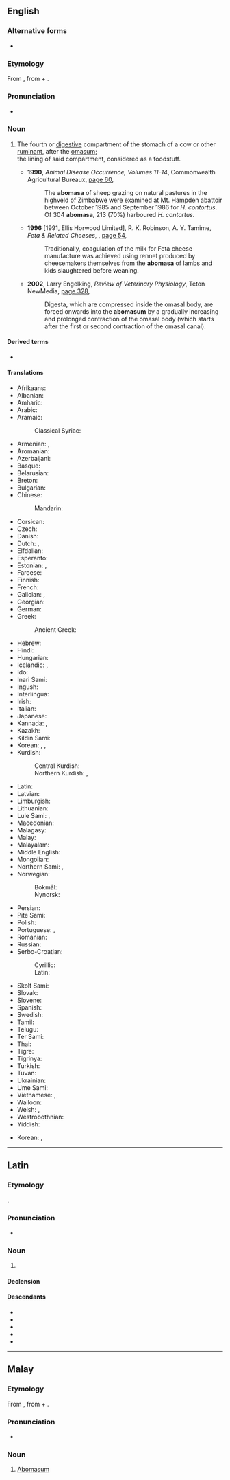 ==English==
{{wikipedia}}

===Alternative forms===
* {{l|en|abomasus}}

===Etymology===
From {{bor|en|NL.|abomāsum}}, from {{m|la|ab-|t=away from}} + {{m|la|omāsum|t=tripe of a bullock}}.

===Pronunciation===
* {{a|US}} {{IPA|en|/ˌæb.oʊˈmeɪ.səm/}}

===Noun===
{{en-noun|abomasa|s}}

# {{lb|en|biology|food}} The fourth or [[digestive]] compartment of the stomach of a cow or other [[ruminant]], after the [[omasum]];<br>the lining of said compartment, considered as a foodstuff.
#: {{syn|en|rennet stomach|rennet bag|reed tripe}}
#* '''1990''', ''Animal Disease Occurrence, Volumes 11-14'', Commonwealth Agricultural Bureaux, [https://books.google.com.au/books?id=SmtWAAAAYAAJ&q=%22abomasa%22%7C%22abomasums%22&dq=%22abomasa%22%7C%22abomasums%22&hl=en&newbks=1&newbks_redir=0&sa=X&ved=2ahUKEwi7_dfeiaz2AhXTAogKHaOLDG8Q6AF6BAgaEAI page 60],
#*: The '''abomasa''' of sheep grazing on natural pastures in the highveld of Zimbabwe were examined at Mt. Hampden abattoir between October 1985 and September 1986 for ''H. contortus''. Of 304 '''abomasa''', 213 (70%) harboured ''H. contortus''.
#* '''1996''' [1991, Ellis Horwood Limited], R. K. Robinson, A. Y. Tamime, ''Feta & Related Cheeses'', {{w|Woodhead Publishing|Woodhead Publishing Limited}}, [https://books.google.com.au/books?id=1zs4NzrRWhQC&pg=PA54&dq=%22abomasa%22%7C%22abomasums%22&hl=en&newbks=1&newbks_redir=0&sa=X&ved=2ahUKEwi7_dfeiaz2AhXTAogKHaOLDG8Q6AF6BAgTEAI#v=onepage&q=%22abomasa%22%7C%22abomasums%22&f=false page 54],
#*: Traditionally, coagulation of the milk for Feta cheese manufacture was achieved using rennet produced by cheesemakers themselves from the '''abomasa''' of lambs and kids slaughtered before weaning.
#* '''2002''', Larry Engelking, ''Review of Veterinary Physiology'', Teton NewMedia, [https://books.google.com.au/books?id=CV277NJHlwwC&pg=PA328&dq=%22abomasum%22%7C%22abomasa%22%7C%22abomasums%22&hl=en&newbks=1&newbks_redir=0&sa=X&ved=2ahUKEwjaqaSa-qv2AhWxH0QIHTUqBpcQ6AF6BAgJEAI#v=onepage&q=%22abomasum%22%7C%22abomasa%22%7C%22abomasums%22&f=false page 328],
#*: Digesta, which are compressed inside the omasal body, are forced onwards into the '''abomasum''' by a gradually increasing and prolonged contraction of the omasal body (which starts after the first or second contraction of the omasal canal).

====Derived terms====
* {{l|en|abomasal}}

====Translations====
{{trans-top|fourth or digestive stomach of a ruminant}}
* Afrikaans: {{t+|af|melkpens}}
* Albanian: {{t+|sq|mullëz|m}}
* Amharic: {{t|am|ወተት ኣንጀት}}
* Arabic: {{t|ar|إِنْفَحَة|f}}
* Aramaic:
*: Classical Syriac: {{t|syc|ܥܢܘܝܬܐ|f|tr=ʿənawwīṯā}}
* Armenian: {{t+|hy|շրդան}}, {{t|hy|խախածոց}}
* Aromanian: {{t-needed|rup}}
* Azerbaijani: {{t+|az|qursaq}}
* Basque: {{t|eu|abomaso}}
* Belarusian: {{t|be|сычу́г|m}}
* Breton: {{t|br|kaouledenn|f}}
* Bulgarian: {{t|bg|сирищник|m}}
* Chinese:
*: Mandarin: {{t+|cmn|皺胃|tr=zhòuwèi}}
* Corsican: {{t|co|caghjarella|f}}
* Czech: {{t+|cs|slez|m}}
* Danish: {{t|da|abomasum|c}}
* Dutch: {{t+|nl|leb|f}}, {{t+|nl|lebmaag|f}}
* Elfdalian: {{t|ovd|kęse|m}}
* Esperanto: {{t|eo|abomaso}}
* Estonian: {{t|et|libedik}}, {{t|et|libemagu}}
* Faroese: {{t|fo|vinstur|f}}
* Finnish: {{t+|fi|juoksutusmaha}}
* French: {{t+|fr|caillette|f}}
* Galician: {{t+|gl|abomaso|m}}, {{t+|gl|calleira|f}}
* Georgian: {{t-needed|ka}}
* German: {{t+|de|Labmagen|m}}
* Greek:
*: Ancient Greek: {{t|grc|ἤνυστρον|n}}
* Hebrew: {{t|he|קיבת המיצים|m|tr=kevát hamitsím}}
* Hindi: {{t-needed|hi}}
* Hungarian: {{t+|hu|oltógyomor}}
* Icelandic: {{t|is|vinstur|f}}, {{t|is|vigur|m}}
* Ido: {{t+|io|acidostomako}}
* Inari Sami: {{t|smn|togge}}
* Ingush: {{t|inh|шоа}}
* Interlingua: {{t|ia|abomaso}}
* Irish: {{t|ga|abomasam|m}}
* Italian: {{t+|it|abomaso|m}}
* Japanese: {{t|ja|ギアラ|tr=giara}}
* Kannada: {{t+|kn|ನಿಜೊಡಲು}}, {{t+|kn|ನೈಜಜಠರ}}
* Kazakh: {{t|kk|ұлтабар }}
* Kildin Sami: {{t|sjd|tå´ŋ̄g}}
* Korean: {{t|ko|주름위}}, {{t|ko|제4 위|tr=jesa wi}}, {{t+|ko|추위}}
* Kurdish:
*: Central Kurdish: {{t|ckb|شیلاوِک}}
*: Northern Kurdish: {{t+|kmr|şîlavk}}, {{t+|kmr|şîlavk }}
{{trans-mid}}
* Latin: {{t|la|abomāsum|n}}
* Latvian: {{t|lv|glumenieks|m}}
* Limburgish: {{t|li|lebmaag|f}}
* Lithuanian: {{t|lt|šliužas|m}}
* Lule Sami: {{t|smj|dågge}}, {{t|smj|tåggē}}
* Macedonian: {{t-needed|mk}}
* Malagasy: {{t+|mg|vavoninkena}}
* Malay: {{t|ms|abomasum}}
* Malayalam: {{t-needed|ml}}
* Middle English: {{t|enm|rede}}
* Mongolian: {{t-needed|mn}}
* Northern Sami: {{t|se|doggi}}, {{t|se|dogˈge}}
* Norwegian:
*: Bokmål: {{t|nb|løypemage|m}}
*: Nynorsk: {{t|nn|løypemage|m}}
* Persian: {{t+|fa|شیردان}}
* Pite Sami: {{t|sje|dågˈge}}
* Polish: {{t+|pl|trawieniec|m-in}}
* Portuguese: {{t+|pt|abomaso}}, {{t+|pt|coalho|m}}
* Romanian: {{t+|ro|cheag|n}}
* Russian: {{t+|ru|сычу́г|m}}
* Serbo-Croatian:
*: Cyrillic: {{t|sh|си̏рӣште|m}}
*: Latin: {{t+|sh|sȉrīšte|m}}
* Skolt Sami: {{t|sms|tå´ǧǧ}}
* Slovak: {{t|sk|slez|m}}
* Slovene: {{t|sl|siriščnik|m}}
* Spanish: {{t+|es|abomaso|m}}
* Swedish: {{t|sv|löpmage|c}}
* Tamil: {{t-needed|ta}}
* Telugu: {{t-needed|te}}
* Ter Sami: {{t|sjt|toŋ̜̄g̜e}}
* Thai: {{t|th|อะโบมาซัม|tr=à boh-maa sam}}
* Tigre: {{t-needed|tig}}
* Tigrinya: {{t-needed|ti}}
* Turkish: {{t|tr|abomazum}}
* Tuvan: {{t|tyv|борбуяк}}
* Ukrainian: {{t|uk|сичу́г|m}}
* Ume Sami: {{t|sju|dåggee}}
* Vietnamese: {{t|vi|dạ túi khế}}, {{t|vi|dạ múi khế}}
* Walloon: {{t+|wa|molete|m}}
* Welsh: {{t|cy|cylla|m}}, {{t|cy|abomaswm|m}}
* Westrobothnian: {{t|gmq-bot|vinster|f}}
* Yiddish: {{t|yi|קיטניצע|f}}
{{trans-bottom}}
{{trans-top|reed tripe (food)}}
* Korean: {{t|ko|막창}}, {{t|ko|홍창}}
{{trans-bottom}}

{{C|en|Animal body parts}}

----

==Latin==

===Etymology===
{{affix|la|ab-|t1=away from|omāsum|t2=tripe of a bullock}}.

===Pronunciation===
* {{la-IPA|abomāsum}}

===Noun===
{{la-noun|abomāsum<2>}}

# {{topics|la|Animal body parts}} {{l|en|abomasum}}

====Declension====
{{la-ndecl|abomāsum<2>}}

====Descendants====
* {{desc|en|abomasum|bor=1}}
* {{desc|it|abomaso|bor=1}}
* {{desc|ms|abomasum|bor=1}}
* {{desc|pt|abomaso|bor=1}}
* {{desc|es|abomaso|bor=1}}

----

==Malay==

===Etymology===
From {{bor|ms|NL.|abomāsum}}, from {{der|ms|la|ab-|t=away from}} + {{m|la|omāsum|t=tripe of a bullock}}.

===Pronunciation===
* {{IPA|ms|/abomasum/}}

===Noun===
{{ms-noun|j=ابوماسوم}}

# {{topics|ms|Animal body parts}} [[abomasum#English|Abomasum]] {{gloss|fourth or digestive stomach of a ruminant}}